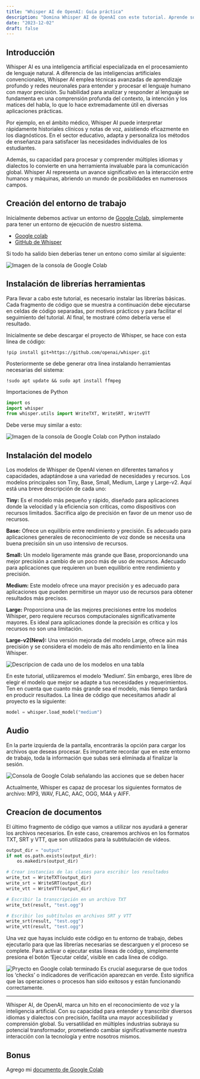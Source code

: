 ```yaml
---
title: "Whisper AI de OpenAI: Guía práctica"
description: "Domina Whisper AI de OpenAI con este tutorial. Aprende sobre sus características y uso en diversas aplicaciones."
date: "2023-12-02"
draft: false
---
```



## Introducción

Whisper AI es una inteligencia artificial especializada en el procesamiento de lenguaje natural. A diferencia de las inteligencias artificiales convencionales, Whisper AI emplea técnicas avanzadas de aprendizaje profundo y redes neuronales para entender y procesar el lenguaje humano con mayor precisión. Su habilidad para analizar y responder al lenguaje se fundamenta en una comprensión profunda del contexto, la intención y los matices del habla, lo que lo hace extremadamente útil en diversas aplicaciones prácticas.

Por ejemplo, en el ámbito médico, Whisper AI puede interpretar rápidamente historiales clínicos y notas de voz, asistiendo eficazmente en los diagnósticos. En el sector educativo, adapta y personaliza los métodos de enseñanza para satisfacer las necesidades individuales de los estudiantes.

Además, su capacidad para procesar y comprender múltiples idiomas y dialectos lo convierte en una herramienta invaluable para la comunicación global. Whisper AI representa un avance significativo en la interacción entre humanos y máquinas, abriendo un mundo de posibilidades en numerosos campos.

## Creación del entorno de trabajo

Inicialmente debemos activar un entorno de [Google Colab](https://colab.research.google.com/), simplemente para tener un entorno de ejecución de nuestro sistema.

- [Google colab](https://colab.research.google.com/)
- [GitHub de Whisper](https://github.com/openai/whisper)

Si todo ha salido bien deberías tener un entono como similar al siguiente:

<Image src={image1} alt="Imagen de la consola de Google Colab" />

## Instalación de librerías herramientas

Para llevar a cabo este tutorial, es necesario instalar las librerías básicas. Cada fragmento de código que se muestra a continuación debe ejecutarse en celdas de código separadas, por motivos prácticos y para facilitar el seguimiento del tutorial. Al final, te mostraré cómo debería verse el resultado.

Inicialmente se debe descargar el proyecto de Whisper, se hace con esta linea de código:

```console
!pip install git+https://github.com/openai/whisper.git
```

Posteriormente se debe generar otra linea instalando herramientas necesarias del sistema:

```console
!sudo apt update && sudo apt install ffmpeg
```

Importaciones de Python

```python
import os
import whisper
from whisper.utils import WriteTXT, WriteSRT, WriteVTT
```

Debe verse muy similar a esto:

<Image
  src={image2}
  alt="Imagen de la consola de Google Colab con Python instalado"
/>

## Instalación del modelo

Los modelos de Whisper de OpenAI vienen en diferentes tamaños y capacidades, adaptándose a una variedad de necesidades y recursos. Los modelos principales son Tiny, Base, Small, Medium, Large y Large-v2. Aquí está una breve descripción de cada uno:

**Tiny:** Es el modelo más pequeño y rápido, diseñado para aplicaciones donde la velocidad y la eficiencia son críticas, como dispositivos con recursos limitados. Sacrifica algo de precisión en favor de un menor uso de recursos.

**Base:** Ofrece un equilibrio entre rendimiento y precisión. Es adecuado para aplicaciones generales de reconocimiento de voz donde se necesita una buena precisión sin un uso intensivo de recursos.

**Small:** Un modelo ligeramente más grande que Base, proporcionando una mejor precisión a cambio de un poco más de uso de recursos. Adecuado para aplicaciones que requieren un buen equilibrio entre rendimiento y precisión.

**Medium:** Este modelo ofrece una mayor precisión y es adecuado para aplicaciones que pueden permitirse un mayor uso de recursos para obtener resultados más precisos.

**Large:** Proporciona una de las mejores precisiones entre los modelos Whisper, pero requiere recursos computacionales significativamente mayores. Es ideal para aplicaciones donde la precisión es crítica y los recursos no son una limitación.

**Large-v2(New):** Una versión mejorada del modelo Large, ofrece aún más precisión y se considera el modelo de más alto rendimiento en la línea Whisper.

<Image src={image2} alt="Descripcion de cada uno de los modelos en una tabla" />

En este tutorial, utilizaremos el modelo ‘Medium’. Sin embargo, eres libre de elegir el modelo que mejor se adapte a tus necesidades y requerimientos. Ten en cuenta que cuanto más grande sea el modelo, más tiempo tardará en producir resultados. La línea de código que necesitamos añadir al proyecto es la siguiente:

```python
model = whisper.load_model("medium")
```

## Audio

En la parte izquierda de la pantalla, encontrarás la opción para cargar los archivos que deseas procesar. Es importante recordar que en este entorno de trabajo, toda la información que subas será eliminada al finalizar la sesión.

<Image
  src={image4}
  alt="Consola de Google Colab señalando las acciones que se deben hacer"
/>

<Callout>
  Actualmente, Whisper es capaz de procesar los siguientes formatos de archivo:
  MP3, WAV, FLAC, AAC, OGG, M4A y AIFF.
</Callout>

## Creacíon de documentos

El último fragmento de código que vamos a utilizar nos ayudará a generar los archivos necesarios. En este caso, crearemos archivos en los formatos TXT, SRT y VTT, que son utilizados para la subtitulación de videos.

```python
output_dir = "output"
if not os.path.exists(output_dir):
    os.makedirs(output_dir)

# Crear instancias de las clases para escribir los resultados
write_txt = WriteTXT(output_dir)
write_srt = WriteSRT(output_dir)
write_vtt = WriteVTT(output_dir)

# Escribir la transcripción en un archivo TXT
write_txt(result, "test.ogg")

# Escribir los subtítulos en archivos SRT y VTT
write_srt(result, "test.ogg")
write_vtt(result, "test.ogg")
```

Una vez que hayas incluido este código en tu entorno de trabajo, debes ejecutarlo para que las librerías necesarias se descarguen y el proceso se complete. Para activar o ejecutar estas líneas de código, simplemente presiona el botón ‘Ejecutar celda’, visible en cada línea de código.

<Image src={image5} alt="Pryecto en Google colab terminado" />

<Callout>
  Es crucial asegurarse de que todos los ‘checks’ o indicadores de verificación
  aparezcan en verde. Esto significa que las operaciones o procesos han sido
  exitosos y están funcionando correctamente.
</Callout>

---

Whisper AI, de OpenAI, marca un hito en el reconocimiento de voz y la inteligencia artificial. Con su capacidad para entender y transcribir diversos idiomas y dialectos con precisión, facilita una mayor accesibilidad y comprensión global. Su versatilidad en múltiples industrias subraya su potencial transformador, prometiendo cambiar significativamente nuestra interacción con la tecnología y entre nosotros mismos.

## Bonus

Agrego mi [documento de Google Colab](https://colab.research.google.com/drive/1exuTz3mN-TYrBe-mkhtCC5xBeBo4mng0?usp=sharing)
